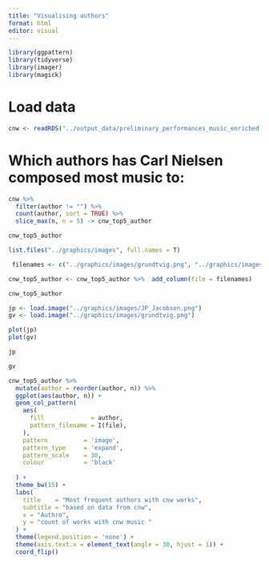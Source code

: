 ```yaml
---
title: "Visualising authors"
format: html
editor: visual
---
```


```r
library(ggpattern)
library(tidyverse)
library(imager)
library(magick)
```

# Load data

```r
cnw <- readRDS("../output_data/preliminary_performances_music_enriched.rds")
```

# Which authors has Carl Nielsen composed most music to:

```r
cnw %>% 
  filter(author != "") %>% 
  count(author, sort = TRUE) %>% 
  slice_max(n, n = 5) -> cnw_top5_author
```

```r
cnw_top5_author
```

```r
list.files("../graphics/images", full.names = T)
```

```r
 filenames <- c("../graphics/images/grundtvig.png", "../graphics/images/oehlenschlager.jpeg", "../graphics/images/helge_rode.jpeg", "../graphics/images/JP_Jacobsen.png", "../graphics/images/jeppe_aakjaer.jpeg")
```

```r
cnw_top5_author <- cnw_top5_author %>%  add_column(file = filenames)
```

```r
cnw_top5_author
```

```r
jp <- load.image("../graphics/images/JP_Jacobsen.png")
gv <- load.image("../graphics/images/grundtvig.png")
```

```r
plot(jp)
plot(gv)
```

```r
jp
```

```r
gv
```

```r
cnw_top5_author %>% 
  mutate(author = reorder(author, n)) %>% 
  ggplot(aes(author, n)) +
  geom_col_pattern(
    aes(
      fill             = author,
      pattern_filename = I(file),
    ), 
    pattern          = 'image', 
    pattern_type     = 'expand',
    pattern_scale    = 30,
    colour           = 'black'
    
  ) +
  theme_bw(15) +
  labs(
    title    = "Most frequent authors with cnw works",
    subtitle = "based on data from cnw",
    x = "Authro",
    y = "count of works with cnw music "
  ) +
  theme(legend.position = 'none') +
  theme(axis.text.x = element_text(angle = 30, hjust = 1)) + 
  coord_flip()
```
